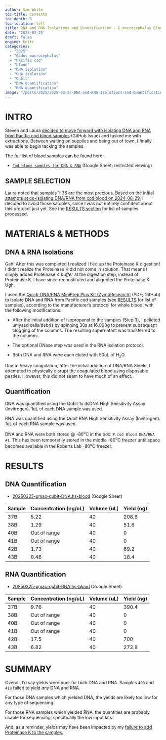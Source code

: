 ```yaml
---
author: Sam White
toc-title: Contents
toc-depth: 5
toc-location: left
title: DNA and RNA Isolations and Quantification - G.macrocephalus Blood Using Zymo Quick-RNA RNA MiniPrep Plus Kit
date: '2025-03-25'
draft: false
engine: knitr
categories: 
  - "2025"
  - "Gadus macrocephalus"
  - "Pacific cod"
  - "blood"
  - "DNA isolation"
  - "RNA isolation"
  - "Qubit"
  - "DNA quantification"
  - "RNA quantification"
image: "/posts/2025/2025-03-25-DNA-and-RNA-Isolations-and-Quantification---G.macrocephalus-Blood-Using-Zymo-Quick-RNA-RNA-MiniPrep-Plus-Kit/20250325-gmac-qubit.jpg"
---
```

# INTRO

Steven and Laura [decided to move forward with isolating DNA and RNA from Pacific cod blood samples](https://github.com/RobertsLab/resources/issues/1951#issuecomment-2648571559) (GitHub Issue) and tasked me with extractions. Between waiting on supplies and being out of town, I finally was able to begin tacklng the samples.

The full list of blood samples can be found here:

- [`Cod blood samples for DNA & RNA`](https://docs.google.com/spreadsheets/d/1xf3rVOlvoYX6A9UeCAU4MhHb6e1dTR0YATeaFV3Jb_M/edit?usp=sharing) (Google Sheet; restricted viewing)

## SAMPLE SELECTION

Laura noted that samples 1-36 are the most precious. Based on the [initial attempts at co-isolating DNA/RNA from cod blood on 2024-08-29](../../2024/2024-08-29-DNA-and-RNA-Isolations---Gadus-macrocephalus-Blood/index.qmd), I decided to avoid those samples, since I was not entirely confident about this protocol just yet. See the [RESULTS section](#results) for list of samples processed.

# MATERIALS & METHODS

## DNA & RNA Isolations

::: {.callout-important}
Gah! After this was completed I realized I f'ed up the Proteinase K digestion! I didn't realize the Proteinase K did not come in solution. That means I simply added Proteinase K _buffer_ at the digestion step, instead of Proteinase K. I have since reconstituted and aliquoted the Proteinase K. Ugh.
:::

I used the [Quick-DNA/RNA MiniPrep Plus Kit (ZymoResearch)](https://github.com/RobertsLab/resources/blob/master/protocols/Commercial_Protocols/ZymoResearch_quick-dna-rna-_miniprep_plus_kit-d7003-20250325.pdf) (PDF; GitHub) to isolate DNA and RNA from Pacific cod samples (see [RESULTS](#results) for list of samples), according to the manufacturer's protocol for whole blood, with the following modifications:

- After the initial addition of isopropanol to the samples (Step 3), I pelleted unlysed cells/debris by spinning 30s at 16,000g to prevent subsequent clogging of the columns. The resulting supernatant was transferred to the columns.


- The optional DNase step _was_ used in the RNA isolation protocol.

- Both DNA and RNA were each eluted with 50uL of H<sub>2</sub>O.

::: {.callout-note}
Due to heavy coagulation, after the initial addition of DNA/RNA Shield, I attempted to physically disrupt the coagulated blood using disposable pestles. However, this did not seem to have much of an effect.
:::

## Quantification

DNA was quantified using the Qubit 1x dsDNA High Sensitivity Assay (Invitrogen). 1uL of each DNA sample was used.


RNA was quantified using the Qubit RNA High Sensitivity Assay (Invitrogen). 1uL of each RNA sample was used.

DNA and RNA were both stored @ -80<sup>o</sup>C in the box: `P.cod Blood DNA/RNA #1`. This has been temporarily stored in the middle -80<sup>o</sup>C freezer until space becomes available in the Roberts Lab -80<sup>o</sup>C freezer.

# RESULTS

## DNA Quantification

- [20250325-gmac-qubit-DNA.hs-blood](https://docs.google.com/spreadsheets/d/19MKfZR9tjgqctJbRWX0Y8jgpuKxs1o7wOpYM2iEbNEw/edit?usp=sharing) (Google Sheet)


| Sample | Concentration (ng/uL) | Volume (uL) | Yield (ng) |
|--------|-----------------------|-------------|------------|
| 37B    | 5.22                  | 40          | 208.8      |
| 38B    | 1.29                  | 40          | 51.6       |
| 40B    | Out of range          | 40          | 0          |
| 41B    | Out of range          | 40          | 0          |
| 42B    | 1.73                  | 40          | 69.2       |
| 43B    | 0.46                  | 40          | 18.4       |

## RNA Quantification

- [20250325-gmac-qubit-RNA.hs-blood](https://docs.google.com/spreadsheets/d/1XbW2-9NBps-dBsK2vtOgF28CONR8XJ4gHkVqWZd8dF0/edit?usp=sharing) (Google Sheet)


| Sample | Concentration (ng/uL) | Volume (uL) | Yield (ng) |
|--------|-----------------------|-------------|------------|
| 37B    | 9.76                  | 40          | 390.4      |
| 38B    | Out of range          | 40          | 0          |
| 40B    | Out of range          | 40          | 0          |
| 41B    | Out of range          | 40          | 0          |
| 42B    | 17.5                  | 40          | 700        |
| 43B    | 6.82                  | 40          | 272.8      |

# SUMMARY

Overall, I'd say yields were poor for both DNA and RNA. Samples `40B` and `41B` failed to yield _any_ DNA and RNA.

For those DNA samples which yielded DNA, the yields are likely too low for any type of sequencing.

For those RNA samples which yielded RNA, the quantities are probably usable for sequencing; specifically the low input kits.

And, as a reminder, yields may have been impacted by my [failure to add Proteinase K to the samples.](#materials--methods).